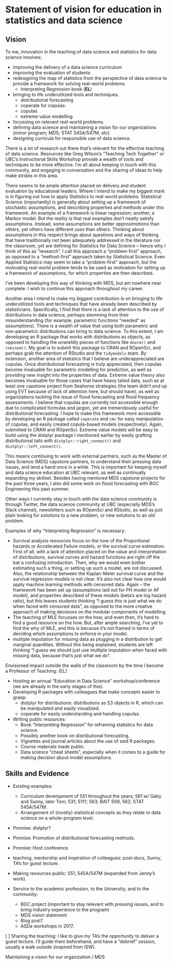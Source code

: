 # Statement of vision for education in statistics and data science

<!-- EL = an activity taken at UBC and elsewhere to advance innovation in teaching and learning with impact beyond one’s classroom -->

## Vision

<!-- I imagine this section to be about how I think statistics  -->

<!-- particularly attractive: Candidates motivated to innovate around the teaching of both core statistical topics (e.g., estimation, hypothesis testing) and more nascent data science topics (e.g., visualization, data wrangling, transparent and reproducible workflows). -->

<!-- from Mike: what "educational leadership" (EL) means to you and what EL you might pursue in the future. Vision for long-term career growth towards Prof of Teaching, even if it's tentative. -->

To me, innovation in the teaching of data science and statistics for data science involves:

- improving the delivery of a data science curriculum
- improving the evaluation of students
- redesigning the map of statistics from the perspective of data science to provide a framework for solving real-world problems
	- Interpreting Regression book (**EL**)
- bringing to life underutilized tools and techniques. 
	- distributional forecasting
	- coperate for copulas: 
	- copulas
	- extreme value modelling
- focussing on relevant real-world problems.
- defining data science and maintaining a vision for our organizations (minor program; MDS; STAT 545A/547M, etc)
- designing curricula for responsible use of data science.

There is a lot of research out there that's relevant for the effective teaching of data science. Resources like Greg Wilson's "Teaching Tech Together" or UBC's Instructional Skills Workshop provide a wealth of tools and techniques to be more effective. I'm all about keeping in touch with this community, and engaging in conversation and the sharing of ideas to help make strides in this area.

There seems to be ample attention placed on delivery and student evaluation by educational leaders. Where I intend to make my biggest mark is in figuring out how to apply Statistics to real-world problems. Statistical Science (importantly) is generally about setting up a framework of stochastic assumptions, and describing properties and methods under this framework. An example of a framework is linear regression; another, a Markov model. But the reality is that real examples don't neatly satisfy assumptions. Instead, some assumptions are better _approximations_ than others, yet others have different _uses_ than others. Thinking about assumptions in this respect brings about questions and ways of thinking that have traditionally not been adequately addressed in the literature nor the classroom, yet are defining for Statistics for Data Science -- hence why I think of this as "research". I call this approach a "problem-first" approach, as opposed to a "method-first" approach taken by Statistical Science. Even Applied Statistics may seem to take a "problem-first" approach, but the motivating real-world problem tends to be used as motivation for setting up a framework of assumptions, for which properties are then described.

I've been developing this way of thinking with MDS, but am nowhere near complete. I wish to continue this approach throughout my career.

Another area I intend to make my biggest contribution is on bringing to life underutilized tools and techniques that have already been described by statisticians. Specifically, I find that there is a lack of attention to the use of distributions in data science, perhaps stemming from their misunderstanding (for example, parametric functions "needed" as assumptions). There is a wealth of value that using both parametric and non-parametric distributions can bring to data science. To this extent, I am developing an R package that works with distributions as objects, as opposed to handling the unwieldly pieces of functions like `dnorm()` and `rnbinom()`. My goal is to submit this package to CRAN and ROpenSci, and perhaps grab the attention of RStudio and the `tidymodels` team. By extension, another area of statistics that I believe are underappreciated are copulas. Once distributional forecasting is truly appreciated, then copulas become invaluable for parametric modelling for prediction, as well as providing new insight into the properties of data. Extreme value theory also becomes invaluable for those cases that have heavy tailed data, such as at least one capstone project from Seahorse strategies (the team didn't end up using EVT because of lack of attention here, but should have), as well as organizations tackling the issue of flood forecasting and flood frequency assessments. I believe that copulas are currently not accessible enough due to complicated formulas and jargon, yet are tremendously useful for distributional forecasting. I hope to make this framework more accessible by developing an R package called `coperate` and `cmc` for easy manipulation of copulas, and easily created copula-based models (respectively). Again, submitted to CRAN and ROpenSci. Extreme value models will be easy to build using the distplyr package I mentioned earlier by easily grafting distributional tails with `distplyr::right_connect()` and `distplyr::left_connect()`.

This means continuing to work with external partners, such as the Master of Data Science (MDS) capstone partners, to understand their pressing data issues, and lend a hand once in a while. This is important for keeping myself and data science education at UBC relevant, as well as continually expanding my skillset. Besides having mentored MDS capstone projects for the past three years, I also did some work on flood forecasting with BGC Engineering this past summer.

Other ways I currently stay in touch with the data science community is through Twitter, the data science community at UBC (especially MDS's Slack channel), newsletters such as ROpenSci and RStudio, as well as just plain looking for solutions to a new problem, or new solutions to an old problem. 

Examples of why "Interpreting Regression" is necessary:

- Survival analysis resources focus on the how of the Proportional hazards or Accelerated Failure models, or the survival curve estimation. First of all, with a lack of attention placed on the value and interpretation of distributions, survival curves and hazard functions are right off the bat a confusing introduction. Then, why we would even bother estimating such a thing, or setting up such a model, are not discussed. Also, the relationship between the Kaplan-Meier survival curve and the survival regression models is not clear. It's also not clear how one would apply machine learning methods with censored data. Again -- the framework has been set up (assumptions laid out for PH model or AF model), and properties described of these models (beta's are log hazard ratio), but this leaves students thinking "I guess this is just what we do when faced with censored data", as opposed to the more creative approach of making decisions on the modular components of modelling.
- The teaching of MLE focusses on the how, and even then, it's hard to find a good resource on the how. But, after ample searching, I've yet to find the why of MLE, and this is because it's not framed in terms of deciding which assumptions to enforce in your model.
- multiple imputation for missing data as plugging in a distribution to get marginal quantities. Without this being explained, students are left thinking "I guess we should just use multiple imputation when faced with missing data, because that's just what we do".

Envisioned impact outside the walls of the classroom by the time I become a Professor of Teaching: (EL)

- Hosting an annual "Education in Data Science" workshop/conference (we are already in the early stages of this).
- Developing R packages with colleagues that make concepts easier to grasp:
	- distplyr for distributions: distributions as S3 objects in R, which can be manipulated and easily visualized.
	- coperate for easily understanding and handling copulas.
- Writing public resources:
	- Book "Interpreting Regression" for reframing statistics for data science.
	- Possibly another book on distributional forecasting.
	- Vignettes and journal articles about the use of said R packages.
	- Course materials made public.
	- Data science "cheat sheets", especially when it comes to a guide for making decision about model assumptions.

## Skills and Evidence

<!-- must provide evidence for promise of educational leadership at UBC and nationally or internationally -->
<!-- must provide evidence for potential for creating innovative instructional environments.  -->

<!-- Asset: Experience with evidence-based teaching methods, curriculum development, course design, and other initiatives that advance the university’s ability to excel in its teaching and learning mandate.  -->





- Existing examples:
	- Curriculum development of 551 throughout the years; 561 w/ Gaby and Sunny, later Tom; 531; 511?; 563; BAIT 509; 562; STAT 545A/547M.
	- Arrangement of (mostly) statistical concepts as they relate to data science on a whole-program level. 
- Promise: distplyr?
- Promise: Promotion of distributional forecasting methods.
- Promise: Host conference
- teaching, mentorship and inspiration of colleagues: post-docs, Sunny, TA's for guest lecture.
- Making resources public: 551, 545A/547M (expanded from Jenny's work).



- Service to the academic profession, to the University, and to the community: 
	- BGC project (important to stay relevant with pressing issues, and to bring industry experience to the program)
	- MDS vision statement
	- Blog post?
	- ASDa workshops in 2017.

[ ] Sharing the teaching: I like to give my TA's the opportunity to deliver a guest lecture. I'll guide them beforehand, and have a "debrief" session, usually a walk outside (inspired from ISW).

Maintaining a vision for our organization / MDS